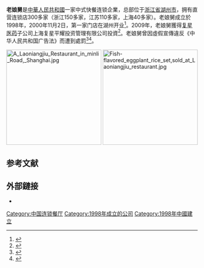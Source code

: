 '''老娘舅'''是[[中華人民共和國|中華人民共和國]]一家中式快餐连锁企業，总部位于[[浙江省|浙江省]][[湖州市|湖州市]]，拥有直营连锁店300多家（浙江150多家，江苏110多家，上海40多家）。老娘舅成立於1998年，2000年11月2日，第一家门店在湖州开业<ref>{{cite news |title=老娘舅品牌简介 |url=http://www.chinauff.com/helps/ppyx.html |publisher=老娘舅 |accessdate=2020-08-13 |archive-date=2020-08-15 |archive-url=https://web.archive.org/web/20200815074614/http://www.chinauff.com/helps/ppyx.html |dead-url=no }}</ref>。2009年，老娘舅獲得[[复星医药|复星医药]]子公司上海复星平耀投资管理有限公司投資<ref>{{cite news |title=老娘舅获复星千万美元投资 注资连锁餐饮不差钱 |url=https://business.sohu.com/20090403/n263188781.shtml |publisher=錢江晚報 |accessdate=2020-08-13 |archive-date=2020-08-15 |archive-url=https://web.archive.org/web/20200815074746/https://business.sohu.com/20090403/n263188781.shtml |dead-url=no }}</ref>。老娘舅曾因虛假宣傳違反《中华人民共和国广告法》而遭到處罰<ref>{{cite news |title=老娘舅涉违反广告法被查:宣传鸡蛋“专供中南海” |url=https://news.sina.com.cn/c/2018-12-18/doc-ihqhqcir8058132.shtml |publisher=新京報 |accessdate=2020-08-13 |archive-date=2020-08-15 |archive-url=https://web.archive.org/web/20200815074800/https://news.sina.com.cn/c/2018-12-18/doc-ihqhqcir8058132.shtml |dead-url=no }}</ref><ref>{{cite news |title=老娘舅餐饮称食材"专供中南海" 涉虚假宣传被调查 |url=https://news.sina.com.cn/o/2019-01-09/doc-ihqfskcn5515351.shtml |publisher=澎湃新闻 |accessdate=2020-08-13 |archive-date=2020-08-15 |archive-url=https://web.archive.org/web/20200815074937/https://news.sina.com.cn/o/2019-01-09/doc-ihqfskcn5515351.shtml |dead-url=no }}</ref>。

[[File:A_Laoniangjiu_Restaurant_in_minli_Road,_Shanghai.jpg|250px]]
[[File:Fish-flavored_eggplant_rice_set,sold_at_Laoniangjiu_restaurant.jpg|250px]]

==参考文献==
{{reflist}}

==外部鏈接==
*{{official|http://www.chinauff.com/}}

[[Category:中国连锁餐厅|Category:中国连锁餐厅]]
[[Category:1998年成立的公司|Category:1998年成立的公司]]
[[Category:1998年中國建立|Category:1998年中國建立]]